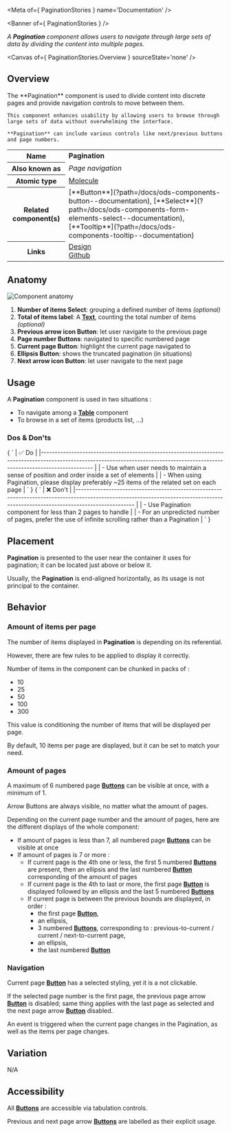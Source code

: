 
<Meta of={ PaginationStories } name='Documentation' />

<Banner of={ PaginationStories } />

_A **Pagination** component allows users to navigate through large sets of data by dividing the content into multiple pages._

<Canvas of={ PaginationStories.Overview } sourceState='none' />

## Overview

<div>
  <div id='description'>
    The **Pagination** component is used to divide content into discrete pages and provide navigation controls to move between them.

    This component enhances usability by allowing users to browse through large sets of data without overwhelming the interface.

    **Pagination** can include various controls like next/previous buttons and page numbers.
  </div>
  <table>
    <tbody>
    <tr>
      <th scope="row">Name</th>
      <td><strong>Pagination</strong></td>
    </tr>
    <tr>
      <th scope="row">Also known as</th>
      <td><em>Page navigation</em></td>
    </tr>
    <tr>
      <th scope="row">Atomic type</th>
      <td>
        <a href='https://atomicdesign.bradfrost.com/chapter-2/#molecules'>Molecule<OdsIcon
          name={ ODS_ICON_NAME.externalLink }
          style={ { fontSize: '.7rem', paddingLeft: '.3rem', paddingRight: '.2rem' } }></OdsIcon></a>
      </td>
    </tr>
    <tr>
      <th scope="row">Related component(s)</th>
      <td>
        [**Button**](?path=/docs/ods-components-button--documentation),
        [**Select**](?path=/docs/ods-components-form-elements-select--documentation),
        [**Tooltip**](?path=/docs/ods-components-tooltip--documentation)
      </td>
    </tr>
    <tr>
      <th scope="row">Links</th>
      <td>
        <a href='https://www.figma.com/proto/tIKzHa5KvHHyosgIgyBswB/Design-Tokens'>Design<OdsIcon
          name={ ODS_ICON_NAME.externalLink }
          style={ { fontSize: '.7rem', paddingLeft: '.3rem', paddingRight: '.2rem' } }></OdsIcon></a><br />
        <a href='https://github.com/ovh/design-system/tree/master/packages/components/src/pagination'>Github<OdsIcon
          name={ ODS_ICON_NAME.externalLink }
          style={ { fontSize: '.7rem', paddingLeft: '.3rem', paddingRight: '.2rem' } }></OdsIcon></a>
      </td>
    </tr>
    </tbody>
  </table>
</div>

## Anatomy

![Component anatomy](components/pagination/anatomy.png "Component anatomy")

1. **Number of items Select**: grouping a defined number of items _(optional)_
2. **Total of items label**: A [**Text**](?path=/docs/ods-components-text--documentation), counting the total number of items _(optional)_
3. **Previous arrow icon Button**: let user navigate to the previous page
4. **Page number Buttons**: navigated to specific numbered page
5. **Current page Button**: highlight the current page navigated to
6. **Ellipsis Button**: shows the truncated pagination (in situations)
7. **Next arrow icon Button**: let user navigate to the next page

## Usage

A **Pagination** component is used in two situations :
* To navigate among a [**Table**](?path=/docs/ods-components-table--documentation) component
* To browse in a set of items (products list, ...)

### Dos & Don'ts
<Markdown>
  { `
| ✅ Do                                                                                                                                                                           |
|------------------------------------------------------------------------------------------------------------------------------------------------------------------------------- |
| - Use when user needs to maintain a sense of position and order inside a set of elements                                                                                                         |
| - When using Pagination, please display preferably ~25 items of the related set on each page                                                                                                         |
` }
</Markdown>
<Markdown>
  { `
| ❌ Don't                                                                                                                                                                          |
|--------------------------------------------------------------------------------------------------------------------------------------------------------------------------------- |
| - Use Pagination component for less than 2 pages to handle                                                                                           |
| - For an unpredicted number of pages, prefer the use of infinite scrolling rather than a Pagination                                                                                           |
` }
</Markdown>

## Placement

**Pagination** is presented to the user near the container it uses for pagination; it can be located just above or below it.

Usually, the **Pagination** is end-aligned horizontally, as its usage is not principal to the container.

## Behavior

### Amount of items per page

The number of items displayed in **Pagination** is depending on its referential.

However, there are few rules to be applied to display it correctly.

Number of items in the component can be chunked in packs of :
- 10
- 25
- 50
- 100
- 300

This value is conditioning the number of items that will be displayed per page.

By default, 10 items per page are displayed, but it can be set to match your need.

### Amount of pages

A maximum of 6 numbered page [**Buttons**](?path=/docs/ods-components-button--documentation) can be visible at once, with a minimum of 1.

Arrow Buttons are always visible, no matter what the amount of pages.

Depending on the current page number and the amount of pages, here are the different displays of the whole component:
- If amount of pages is less than 7, all numbered page [**Buttons**](?path=/docs/ods-components-button--documentation) can be visible at once
- If amount of pages is 7 or more :
  - If current page is the 4th one or less, the first 5 numbered [**Buttons**](?path=/docs/ods-components-button--documentation) are present, then an ellipsis and the last numbered [**Button**](?path=/docs/ods-components-button--documentation) corresponding of the amount of pages
  - If current page is the 4th to last or more, the first page [**Button**](?path=/docs/ods-components-button--documentation) is displayed followed by an ellipsis and the last 5 numbered [**Buttons**](?path=/docs/ods-components-button--documentation)
  - If current page is between the previous bounds are displayed, in order :
    - the first page [**Button**](?path=/docs/ods-components-button--documentation),
    - an ellipsis,
    - 3 numbered [**Buttons**](?path=/docs/ods-components-button--documentation), corresponding to : previous-to-current / current / next-to-current page,
    - an ellipsis,
    - the last numbered [**Button**](?path=/docs/ods-components-button--documentation)

### Navigation

Current page [**Button**](?path=/docs/ods-components-button--documentation) has a selected styling, yet it is a not clickable.

If the selected page number is the first page, the previous page arrow [**Button**](?path=/docs/ods-components-button--documentation) is disabled; same thing applies with the last page as selected and the next page arrow [**Button**](?path=/docs/ods-components-button--documentation) disabled.

An event is triggered when the current page changes in the Pagination, as well as the items per page changes.

## Variation

N/A

## Accessibility

All [**Buttons**](?path=/docs/ods-components-button--documentation) are accessible via tabulation controls.

Previous and next page arrow [**Buttons**](?path=/docs/ods-components-button--documentation) are labelled as their explicit usage.
